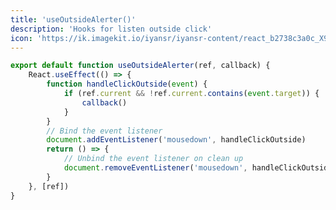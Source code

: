 ```yaml
---
title: 'useOutsideAlerter()'
description: 'Hooks for listen outside click'
icon: 'https://ik.imagekit.io/iyansr/iyansr-content/react_b2738c3a0c_X9zTpwDUa.png'
---
```


```js
export default function useOutsideAlerter(ref, callback) {
	React.useEffect(() => {
		function handleClickOutside(event) {
			if (ref.current && !ref.current.contains(event.target)) {
				callback()
			}
		}
		// Bind the event listener
		document.addEventListener('mousedown', handleClickOutside)
		return () => {
			// Unbind the event listener on clean up
			document.removeEventListener('mousedown', handleClickOutside)
		}
	}, [ref])
}
```
